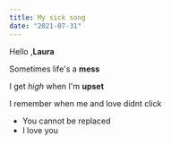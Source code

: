 ```yaml
---
title: My sick song
date: "2021-07-31"
---
```

Hello ,**Laura**

Sometimes life's a **mess** 

I get *high* when I'm **upset**

I remember when me and love didnt click

- You cannot be replaced
- I love you